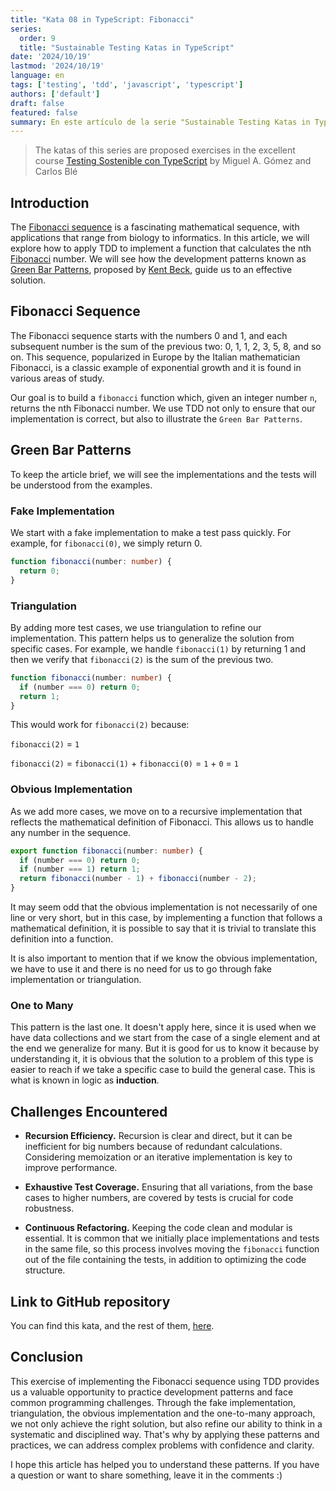```yaml
---
title: "Kata 08 in TypeScript: Fibonacci"
series:
  order: 9
  title: "Sustainable Testing Katas in TypeScript"
date: '2024/10/19'
lastmod: '2024/10/19'
language: en
tags: ['testing', 'tdd', 'javascript', 'typescript']
authors: ['default']
draft: false
featured: false
summary: En este artículo de la serie "Sustainable Testing Katas in TypeScript", analizaremos la creación de una función que calcula el enésimo número de Fibonacci usando TDD y Jest.
---
```


> The katas of this series are proposed exercises in the excellent course [Testing Sostenible con TypeScript](https://academy.softwarecrafters.io/p/curso) by Miguel A. Gómez and Carlos Blé

## Introduction

The [Fibonacci sequence](https://www.cuemath.com/numbers/fibonacci-sequence/) is a fascinating mathematical sequence, with applications that range from biology to informatics. In this article, we will explore how to apply TDD to implement a function that calculates the nth [Fibonacci](https://www.thoughtco.com/leonardo-pisano-fibonacci-biography-2312397) number. We will see how the development patterns known as [Green Bar Patterns](https://www.tddbuddy.com/references/green-bar-patterns.html), proposed by [Kent Beck](https://londonspeakerbureau.com/speaker-profile/kent-beck/), guide us to an effective solution.

<TOCInline toc={props.toc} exclude="Introduction" locale={props.locale} asDisclosure />

## Fibonacci Sequence

The Fibonacci sequence starts with the numbers 0 and 1, and each subsequent number is the sum of the previous two: 0, 1, 1, 2, 3, 5, 8, and so on. This sequence, popularized in Europe by the Italian mathematician Fibonacci, is a classic example of exponential growth and it is found in various areas of study.

Our goal is to build a `fibonacci` function which, given an integer number `n`, returns the nth Fibonacci number. We use TDD not only to ensure that our implementation is correct, but also to illustrate the `Green Bar Patterns`.

## Green Bar Patterns

To keep the article brief, we will see the implementations and the tests will be understood from the examples.

### Fake Implementation

We start with a fake implementation to make a test pass quickly. For example, for `fibonacci(0)`, we simply return 0.

```ts
function fibonacci(number: number) {
  return 0;
}
```

### Triangulation

By adding more test cases, we use triangulation to refine our implementation. This pattern helps us to generalize the solution from specific cases. For example, we handle `fibonacci(1)` by returning 1 and then we verify that `fibonacci(2)` is the sum of the previous two.

```ts
function fibonacci(number: number) {
  if (number === 0) return 0;
  return 1;
}
```

This would work for `fibonacci(2)` because:

`fibonacci(2)` $=$ `1`

`fibonacci(2)` $=$ `fibonacci(1)` $+$ `fibonacci(0)` $=$ `1` $+$ `0` $=$ `1`

### Obvious Implementation

As we add more cases, we move on to a recursive implementation that reflects the mathematical definition of Fibonacci. This allows us to handle any number in the sequence.

```ts
export function fibonacci(number: number) {
  if (number === 0) return 0;
  if (number === 1) return 1;
  return fibonacci(number - 1) + fibonacci(number - 2);
}
```

It may seem odd that the obvious implementation is not necessarily of one line or very short, but in this case, by implementing a function that follows a mathematical definition, it is possible to say that it is trivial to translate this definition into a function.

It is also important to mention that if we know the obvious implementation, we have to use it and there is no need for us to go through fake implementation or triangulation.

### One to Many

This pattern is the last one. It doesn't apply here, since it is used when we have data collections and we start from the case of a single element and at the end we generalize for many. But it is good for us to know it because by understanding it, it is obvious that the solution to a problem of this type is easier to reach if we take a specific case to build the general case. This is what is known in logic as **induction**.

## Challenges Encountered

- **Recursion Efficiency.** Recursion is clear and direct, but it can be inefficient for big numbers because of redundant calculations. Considering memoization or an iterative implementation is key to improve performance.

- **Exhaustive Test Coverage.** Ensuring that all variations, from the base cases to higher numbers, are covered by tests is crucial for code robustness.

- **Continuous Refactoring.** Keeping the code clean and modular is essential. It is common that we initially place implementations and tests in the same file, so this process involves moving the `fibonacci` function out of the file containing the tests, in addition to optimizing the code structure.

## Link to GitHub repository

You can find this kata, and the rest of them, [here](https://github.com/carlos-talavera/katas-sustainable-testing-ts).

## Conclusion

This exercise of implementing the Fibonacci sequence using TDD provides us a valuable opportunity to practice development patterns and face common programming challenges. Through the fake implementation, triangulation, the obvious implementation and the one-to-many approach, we not only achieve the right solution, but also refine our ability to think in a systematic and disciplined way. That's why by applying these patterns and practices, we can address complex problems with confidence and clarity.

I hope this article has helped you to understand these patterns. If you have a question or want to share something, leave it in the comments :)
